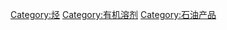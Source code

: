 {{Catnav|页面分类|自然|物质|化学物质|混合物|溶液|溶劑|有机溶剂}}

[[Category:烃|Category:烃]]
[[Category:有机溶剂|Category:有机溶剂]]
[[Category:石油产品|Category:石油产品]]
